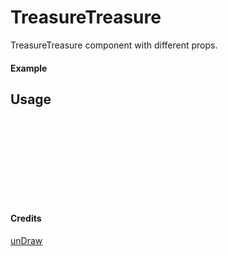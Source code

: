 
<Meta of={TreasureTreasure} title="unDraw/TreasureTreasure" />

# TreasureTreasure

TreasureTreasure component with different props.

#### Example

<Canvas of={TreasureTreasure.Primary} />

## Usage

```ts
import { TreasureTreasure } from "yadl-ui";

const Example = () => {
  return (
      <TreasureTreasure />
  );
};

export default Example;
```

#### Credits
[unDraw](https://undraw.co/illustrations)
